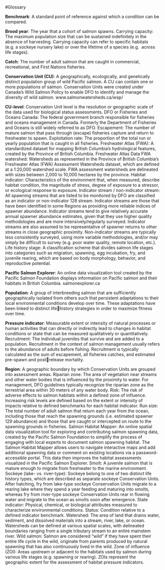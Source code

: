 #Glossary

**Benchmark**: A standard point of reference against which a condition can be 
compared. 

**Brood year**: The year that a cohort of salmon spawns.
Carrying capacity: The maximum population size that can be sustained 
indefinitely in the absence of harvesting. Carrying capacity can refer to specific 
habitats (e.g. a sockeye nursery lake) or over the lifetime of a species (e.g. 
across life stages). 

**Catch**: The number of adult salmon that are caught in commercial, recreational, 
and First Nations fisheries. 

**Conservation Unit (CU)**: A geographically, ecologically, and genetically distinct 
population group of wild Pacific salmon. A CU can contain one or more 
populations of salmon. Conservation Units were created under Canada’s Wild 
Salmon Policy to enable DFO to identify and manage the diversity of wild 
salmon. www.salmonwatersheds.ca/wsp/

**CU-level**: Conservation Unit level is the resolution or geographic scale of the 
data used for biological status assessments.
DFO or Fisheries and Oceans Canada: The federal government branch 
responsible for fisheries and oceans management in Canada. Formerly the 
Department of Fisheries and Oceans is still widely referred to as DFO. 
Escapement: The number of mature salmon that pass through (escape) 
fisheries capture and return to freshwater to spawn. 
Exploitation rate: The proportion of the total run or yearly population that is 
caught in all fisheries. 
Freshwater Atlas (FWA): A standardized dataset for mapping British 
Columbia’s hydrological features, created by the Province of British Columbia. 
Freshwater Atlas Data
FWA watershed: Watersheds as represented in the Province of British 
Columbia’s Freshwater Atlas (FWA) Assessment Watersheds dataset, which are 
defined at a 1:20,000 watershed scale. FWA assessment watersheds are
delineated with sizes between 2,000 to 10,000 hectares by the province. 
Habitat indicator: Characteristics of the environment that, when measured, 
describe habitat condition, the magnitude of stress, degree of exposure to a 
stressor, or ecological response to exposure. 
Indicator stream / non-indicator stream: All spawning streams that are 
listed to be monitored by DFO are classified as an indicator or non-indicator 
128
stream. Indicator streams are those that have been identified in some Regions 
as providing more reliable indices of spawner abundance. Indicator streams tend 
to give relatively accurate annual spawner abundance estimates, given that they 
use higher quality methodologies and are more intensively/regularly surveyed. 
Indicator streams are also assumed to be representative of spawner returns to 
other streams in close geographic proximity. Non-indicator streams are typically 
less consistently surveyed, using more variable methodologies, and/or may 
simply be difficult to survey (e.g. poor water quality, remote location, etc.).
Life history stage: A classification scheme that divides salmon life stages into 
categories such as migration, spawning, egg incubation, fry, and juvenile 
rearing, which are based on body morphology, behavior, and reproductive 
potential.

**Pacific Salmon Explorer**: An online data visualization tool created by the 
Pacific Salmon Foundation displays information on Pacific salmon and their 
habitats in British Columbia. salmonexplorer.ca

**Population**: A group of interbreeding salmon that are sufficiently geographically 
isolated from others such that persistent adaptations to their local environmental 
conditions develop over time. These adaptations have been linked to distinct lifehistory strategies in order to maximize fitness over time. 

**Pressure indicator**: Measurable extent or intensity of natural processes or 
human activities that can directly or indirectly lead to changes in habitat 
conditions or state that can be measured qualitatively or quantitatively. 
Recruitment: The individual juveniles that survive and are added to a 
population. Recruitment in the context of salmon management usually refers to 
the abundance of adults before fishing. Recruitment is typically calculated as the 
sum of escapement, all fisheries catches, and estimated pre-spawn and postrelease mortality. 

**Region**: A geographic boundary by which Conservation Units are grouped into 
assessment areas.
Riparian zone: The area of vegetation near streams and other water bodies 
that is influenced by the proximity to water. For management, DFO guidelines 
typically recognize the riparian zone as the terrestrial area within 30 meters of 
any water body.
Risk: The risk of adverse effects to salmon habitats within a defined zone of 
influence. Increasing risk levels are defined based on the extent or intensity of 
impacts relative to defined benchmarks for each habitat indicator.
Run size: The total number of adult salmon that return each year from the 
ocean, including those that reach the spawning grounds (i.e. estimated spawner 
129
abundance) and those that are caught or intercepted on route to the spawning 
grounds in fisheries. 
Salmon Habitat Mapper: An online spatial data visualization tool for exploring 
and contributing salmon spawning data, created by the Pacific Salmon 
Foundation to simplify the process of engaging with local experts to document 
salmon spawning habitat. The Salmon Habitat Mapper allows users to navigate 
interactive maps and add additional spawning data or comment on existing 
locations via a password-accessible portal. This data then improves the habitat 
assessments visualized in the Pacific Salmon Explorer. 
Smolt: A juvenile salmon that is mature enough to migrate from freshwater to 
the marine environment. 
Sockeye (lake- vs. river-type): Sockeye belong to one of two distinct life 
history types, which are described as separate sockeye Conservation Units. After 
hatching, fry from lake-type sockeye Conservation Units migrate to a rearing 
lake where they spend a year feeding and maturing into smolts, whereas fry 
from river-type sockeye Conservation Units rear in flowing water and migrate to 
the ocean as smolts soon after emergence.
State indicator: Physical, chemical, or biological attributes measured to 
characterize environmental conditions. 
Status: Condition relative to a defined indicator benchmark. 
Watershed: The area of land that drains water, sediment, and dissolved 
materials into a stream, river, lake, or ocean. Watersheds can be defined at 
various spatial scales, with delineated boundaries ranging from a single tributary 
stream to an entire mainstem river. 
Wild salmon: Salmon are considered “wild” if they have spent their entire life 
cycle in the wild, originate from parents produced by natural spawning that has 
also continuously lived in the wild. 
Zone of influence (ZOI): Areas upstream or adjacent to the habitats used by 
salmon during various life stages (e.g. spawning or rearing). ZOIs represent the 
geographic extent for the assessment of habitat pressure indicators. 
